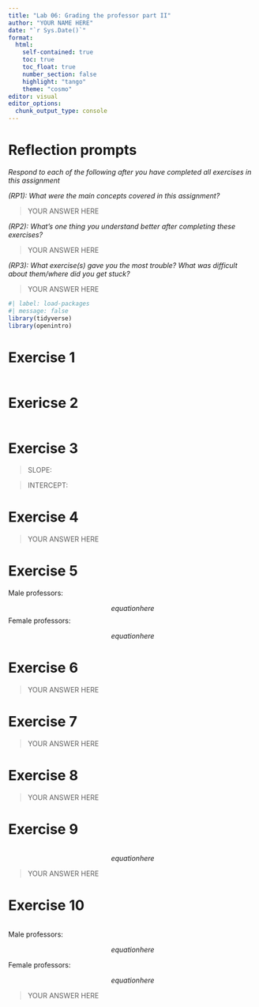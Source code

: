 ```yaml
---
title: "Lab 06: Grading the professor part II"
author: "YOUR NAME HERE"
date: "`r Sys.Date()`"
format: 
  html:
    self-contained: true
    toc: true
    toc_float: true
    number_section: false
    highlight: "tango"
    theme: "cosmo"
editor: visual
editor_options: 
  chunk_output_type: console
---
```


# Reflection prompts

*Respond to each of the following after you have completed all exercises in this assignment*

*(RP1): What were the main concepts covered in this assignment?*

> YOUR ANSWER HERE

*(RP2): What's one thing you understand better after completing these exercises?*

> YOUR ANSWER HERE

*(RP3): What exercise(s) gave you the most trouble? What was difficult about them/where did you get stuck?*

> YOUR ANSWER HERE

```r
#| label: load-packages
#| message: false
library(tidyverse) 
library(openintro)
```

# Exercise 1

```r

```

# Exericse 2

```r

```

# Exercise 3

> SLOPE:

> INTERCEPT:

# Exercise 4

> YOUR ANSWER HERE

# Exercise 5

Male professors:

$$equationhere$$ Female professors:

$$equationhere$$

# Exercise 6

> YOUR ANSWER HERE

# Exercise 7

> YOUR ANSWER HERE

# Exercise 8

> YOUR ANSWER HERE

# Exercise 9

```r

```

$$equationhere$$

> YOUR ANSWER HERE

# Exercise 10

```r

```

Male professors:

$$equationhere$$

Female professors:

$$equationhere$$

> YOUR ANSWER HERE
